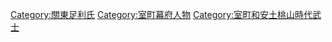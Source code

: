 [[Category:關東足利氏|Category:關東足利氏]]
[[Category:室町幕府人物|Category:室町幕府人物]]
[[Category:室町和安土桃山時代武士|Category:室町和安土桃山時代武士]]